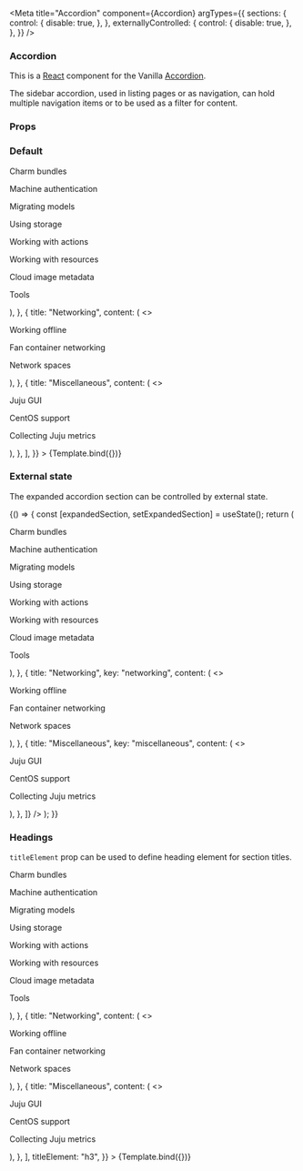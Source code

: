 
<Meta
  title="Accordion"
  component={Accordion}
  argTypes={{
    sections: {
      control: {
        disable: true,
      },
    },
    externallyControlled: {
      control: {
        disable: true,
      },
    },
  }}
/>


### Accordion

This is a [React](https://reactjs.org/) component for the Vanilla [Accordion](https://docs.vanillaframework.io/patterns/accordion/).

The sidebar accordion, used in listing pages or as navigation, can hold multiple navigation items or to be used as a filter for content.

### Props

<ArgsTable of={Accordion} />

### Default

<Canvas>
  <Story
    name="Default"
    args={{
      sections: [
        {
          title: "Advanced topics",
          content: (
            <>
              <p>Charm bundles</p>
              <p>Machine authentication</p>
              <p>Migrating models</p>
              <p>Using storage</p>
              <p>Working with actions</p>
              <p>Working with resources</p>
              <p>Cloud image metadata</p>
              <p>Tools</p>
            </>
          ),
        },
        {
          title: "Networking",
          content: (
            <>
              <p>Working offline</p>
              <p>Fan container networking</p>
              <p>Network spaces</p>
            </>
          ),
        },
        {
          title: "Miscellaneous",
          content: (
            <>
              <p>Juju GUI</p>
              <p>CentOS support</p>
              <p>Collecting Juju metrics</p>
            </>
          ),
        },
      ],
    }}
  >
    {Template.bind({})}
  </Story>
</Canvas>

### External state

The expanded accordion section can be controlled by external state.

<Canvas>
  <Story name="External state">
    {() => {
      const [expandedSection, setExpandedSection] = useState();
      return (
        <Accordion
          expanded={expandedSection}
          externallyControlled
          onExpandedChange={setExpandedSection}
          sections={[
            {
              title: "Advanced topics",
              key: "advanced-topics",
              content: (
                <>
                  <p>Charm bundles</p>
                  <p>Machine authentication</p>
                  <p>Migrating models</p>
                  <p>Using storage</p>
                  <p>Working with actions</p>
                  <p>Working with resources</p>
                  <p>Cloud image metadata</p>
                  <p>Tools</p>
                </>
              ),
            },
            {
              title: "Networking",
              key: "networking",
              content: (
                <>
                  <p>Working offline</p>
                  <p>Fan container networking</p>
                  <p>Network spaces</p>
                </>
              ),
            },
            {
              title: "Miscellaneous",
              key: "miscellaneous",
              content: (
                <>
                  <p>Juju GUI</p>
                  <p>CentOS support</p>
                  <p>Collecting Juju metrics</p>
                </>
              ),
            },
          ]}
        />
      );
    }}
  </Story>
</Canvas>

### Headings

`titleElement` prop can be used to define heading element for section titles.

<Canvas>
  <Story
    name="Headings"
    args={{
      sections: [
        {
          title: "Advanced topics",
          content: (
            <>
              <p>Charm bundles</p>
              <p>Machine authentication</p>
              <p>Migrating models</p>
              <p>Using storage</p>
              <p>Working with actions</p>
              <p>Working with resources</p>
              <p>Cloud image metadata</p>
              <p>Tools</p>
            </>
          ),
        },
        {
          title: "Networking",
          content: (
            <>
              <p>Working offline</p>
              <p>Fan container networking</p>
              <p>Network spaces</p>
            </>
          ),
        },
        {
          title: "Miscellaneous",
          content: (
            <>
              <p>Juju GUI</p>
              <p>CentOS support</p>
              <p>Collecting Juju metrics</p>
            </>
          ),
        },
      ],
      titleElement: "h3",
    }}
  >
    {Template.bind({})}
  </Story>
</Canvas>
